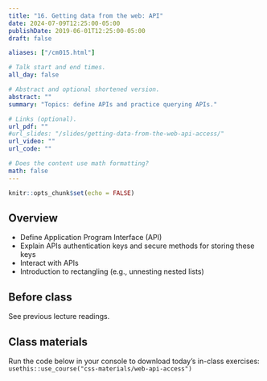 ```yaml
---
title: "16. Getting data from the web: API"
date: 2024-07-09T12:25:00-05:00
publishDate: 2019-06-01T12:25:00-05:00
draft: false

aliases: ["/cm015.html"]

# Talk start and end times.
all_day: false

# Abstract and optional shortened version.
abstract: ""
summary: "Topics: define APIs and practice querying APIs."

# Links (optional).
url_pdf: ""
#url_slides: "/slides/getting-data-from-the-web-api-access/"
url_video: ""
url_code: ""

# Does the content use math formatting?
math: false
---
```


```r
knitr::opts_chunk$set(echo = FALSE)
```

## Overview

* Define Application Program Interface (API)
* Explain APIs authentication keys and secure methods for storing these keys
* Interact with APIs
* Introduction to rectangling (e.g., unnesting nested lists)

<!--
* Practice tidying messy JSON data objects using `tidyr`
* Demonstrate how to use canned packages in R to access APIs
* Practice gathering data from Twitter API using the `rtweet` package in R
-->

## Before class

See previous lecture readings.

<!--
* Read [Getting data from the web: API access](/notes/application-program-interface/)
* Read [Getting data from the web: writing API queries](/notes/write-an-api-function/)
-->

## Class materials

Run the code below in your console to download today’s in-class exercises: `usethis::use_course("css-materials/web-api-access")`


<!--
* [Practice getting data from the Twitter API](/notes/twitter-api-practice/)
* [Simplifying lists](/notes/simplify-nested-lists/)
-->
